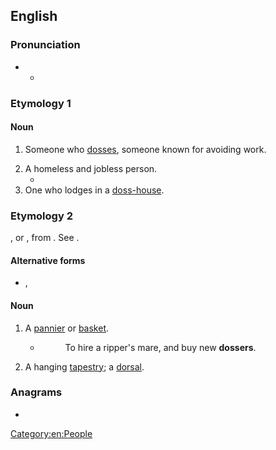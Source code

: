 ==English==

===Pronunciation===
* {{IPA|en|/ˈdɒsə(ɹ)/}}
** {{audio|en|LL-Q1860 (eng)-Vealhurl-dosser.wav |Audio (UK)}}

===Etymology 1===
{{suffix|en|doss|er}}

====Noun====
{{en-noun}}

# {{lb|en|British|Ireland}} Someone who [[doss]]es, someone known for avoiding work.
#: {{syn|en|shirker|Thesaurus:idler}}
# A homeless and jobless person.
#* {{quote-book|en|year=1890|chapter=3|url=https://www.gutenberg.org/cache/epub/475/pg475.html|title=In Darkest England and The Way Out|author=William Booth|authorlink=William Booth|passage=Formerly they endeavoured to occupy all the seats, but the lynx-eyed Metropolitan Police declined to allow any such proceedings, and the '''dossers''', knowing the invariable kindness of the City Police, made tracks for that portion of the Embankment which, lying east of the Temple, comes under the control of the Civic Fathers.}}
# One who lodges in a [[doss-house]].

===Etymology 2===
{{etyl|LL.|en}} {{lena}} {{m|la|dosserum}}, or {{etyl|fr|en}} {{m|fr|dossier||bundle of papers, part of a basket resting on the back}}, from {{etyl|la|en}} {{lena}} {{m|la|dorsum||back}}. See {{m|en|dorsal}}.

====Alternative forms====
* {{l|en|dorsel}}, {{l|en|dorser}}

====Noun====
{{en-noun}}

# A [[pannier]] or [[basket]].
#* {{RQ:BFCT|The Noble Gentleman|5|1}}
#*: To hire a ripper's mare, and buy new '''dossers'''.
# A hanging [[tapestry]]; a [[dorsal]].

{{Webster 1913}}

===Anagrams===
* {{anagrams|en|a=deorss|Sedors|Soders|dorses|dosers|resods|rossed|soders|sordes}}

[[Category:en:People]]